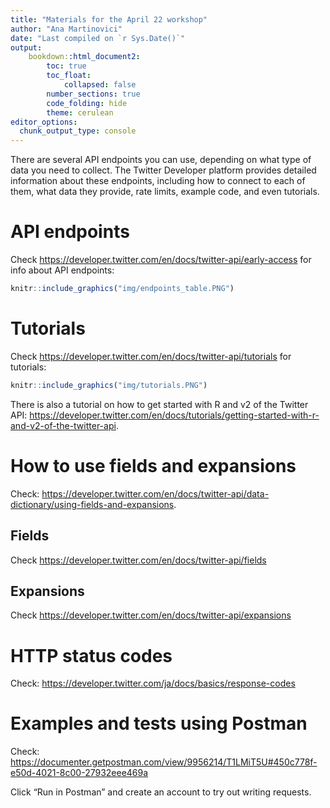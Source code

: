 ```yaml
---
title: "Materials for the April 22 workshop"
author: "Ana Martinovici"
date: "Last compiled on `r Sys.Date()`"
output: 
    bookdown::html_document2:
        toc: true
        toc_float: 
            collapsed: false
        number_sections: true
        code_folding: hide
        theme: cerulean
editor_options: 
  chunk_output_type: console
---
```


There are several API endpoints you can use, depending on what type of data you need to collect. The Twitter Developer platform provides detailed information about these endpoints, including how to connect to each of them, what data they provide, rate limits, example code, and even tutorials.

# API endpoints

Check <https://developer.twitter.com/en/docs/twitter-api/early-access> for info about API endpoints: 

```r
knitr::include_graphics("img/endpoints_table.PNG")
```

# Tutorials

Check <https://developer.twitter.com/en/docs/twitter-api/tutorials> for tutorials: 

```r
knitr::include_graphics("img/tutorials.PNG")
```

There is also a tutorial on how to get started with R and v2 of the Twitter API: <https://developer.twitter.com/en/docs/tutorials/getting-started-with-r-and-v2-of-the-twitter-api>.

# How to use fields and expansions

Check: <https://developer.twitter.com/en/docs/twitter-api/data-dictionary/using-fields-and-expansions>.

## Fields

Check <https://developer.twitter.com/en/docs/twitter-api/fields>

## Expansions

Check <https://developer.twitter.com/en/docs/twitter-api/expansions> 

# HTTP status codes

Check: <https://developer.twitter.com/ja/docs/basics/response-codes>

# Examples and tests using Postman

Check: <https://documenter.getpostman.com/view/9956214/T1LMiT5U#450c778f-e50d-4021-8c00-27932eee469a>

Click "Run in Postman" and create an account to try out writing requests.

